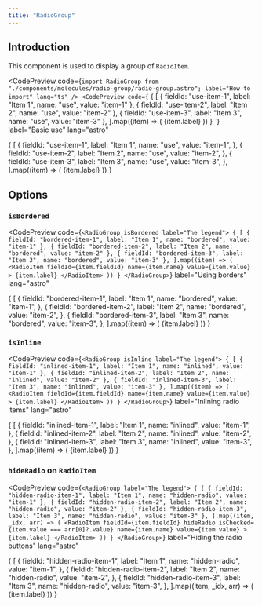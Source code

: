 ```yaml
---
title: "RadioGroup"
---
```



## Introduction

This component is used to display a group of `RadioItem`.

<CodePreview
  code={`import RadioGroup from "./components/molecules/radio-group/radio-group.astro";
  label="How to import"
  lang="ts"
/>
<CodePreview
  code={`<RadioGroup label="The legend">
    {
      [
        { fieldId: "use-item-1", label: "Item 1", name: "use", value: "item-1" },
        { fieldId: "use-item-2", label: "Item 2", name: "use", value: "item-2" },
        { fieldId: "use-item-3", label: "Item 3", name: "use", value: "item-3" },
      ].map((item) => (
      <RadioItem
        fieldId={item.fieldId}
        name={item.name}
        value={item.value}
      >
        {item.label}
      </RadioItem>
      ))
    }
</RadioGroup>`}
  label="Basic use"
  lang="astro"
>
  <RadioGroup label="The legend">
    {
      [
        {
          fieldId: "use-item-1",
          label: "Item 1",
          name: "use",
          value: "item-1",
        },
        {
          fieldId: "use-item-2",
          label: "Item 2",
          name: "use",
          value: "item-2",
        },
        {
          fieldId: "use-item-3",
          label: "Item 3",
          name: "use",
          value: "item-3",
        },
      ].map((item) => (
        <RadioItem
          fieldId={item.fieldId}
          name={item.name}
          value={item.value}
        >
          {item.label}
        </RadioItem>
      ))
    }
  </RadioGroup>
</CodePreview>

## Options

### `isBordered`

<CodePreview
  code={`<RadioGroup isBordered label="The legend">
    {
      [
        { fieldId: "bordered-item-1", label: "Item 1", name: "bordered", value: "item-1" },
        { fieldId: "bordered-item-2", label: "Item 2", name: "bordered", value: "item-2" },
        { fieldId: "bordered-item-3", label: "Item 3", name: "bordered", value: "item-3" },
      ].map((item) => (
      <RadioItem
        fieldId={item.fieldId}
        name={item.name}
        value={item.value}
      >
        {item.label}
      </RadioItem>
      ))
    }
</RadioGroup>`}
  label="Using borders"
  lang="astro"
>
  <RadioGroup isBordered label="The legend">
    {
      [
        {
          fieldId: "bordered-item-1",
          label: "Item 1",
          name: "bordered",
          value: "item-1",
        },
        {
          fieldId: "bordered-item-2",
          label: "Item 2",
          name: "bordered",
          value: "item-2",
        },
        {
          fieldId: "bordered-item-3",
          label: "Item 3",
          name: "bordered",
          value: "item-3",
        },
      ].map((item) => (
        <RadioItem
          fieldId={item.fieldId}
          name={item.name}
          value={item.value}
        >
          {item.label}
        </RadioItem>
      ))
    }
  </RadioGroup>
</CodePreview>

### `isInline`

<CodePreview
  code={`<RadioGroup isInline label="The legend">
    {
      [
        { fieldId: "inlined-item-1", label: "Item 1", name: "inlined", value: "item-1" },
        { fieldId: "inlined-item-2", label: "Item 2", name: "inlined", value: "item-2" },
        { fieldId: "inlined-item-3", label: "Item 3", name: "inlined", value: "item-3" },
      ].map((item) => (
      <RadioItem
        fieldId={item.fieldId}
        name={item.name}
        value={item.value}
      >
        {item.label}
      </RadioItem>
      ))
    }
</RadioGroup>`}
  label="Inlining radio items"
  lang="astro"
>
  <RadioGroup isInline label="The legend">
    {
      [
        {
          fieldId: "inlined-item-1",
          label: "Item 1",
          name: "inlined",
          value: "item-1",
        },
        {
          fieldId: "inlined-item-2",
          label: "Item 2",
          name: "inlined",
          value: "item-2",
        },
        {
          fieldId: "inlined-item-3",
          label: "Item 3",
          name: "inlined",
          value: "item-3",
        },
      ].map((item) => (
        <RadioItem
          fieldId={item.fieldId}
          name={item.name}
          value={item.value}
        >
          {item.label}
        </RadioItem>
      ))
    }
  </RadioGroup>
</CodePreview>

### `hideRadio` on `RadioItem`

<CodePreview
  code={`<RadioGroup label="The legend">
    {
      [
        { fieldId: "hidden-radio-item-1", label: "Item 1", name: "hidden-radio", value: "item-1" },
        { fieldId: "hidden-radio-item-2", label: "Item 2", name: "hidden-radio", value: "item-2" },
        { fieldId: "hidden-radio-item-3", label: "Item 3", name: "hidden-radio", value: "item-3" },
      ].map((item, _idx, arr) => (
      <RadioItem
        fieldId={item.fieldId}
        hideRadio
        isChecked={item.value === arr[0]?.value}
        name={item.name}
        value={item.value}
      >
        {item.label}
      </RadioItem>
      ))
    }
</RadioGroup>`}
  label="Hiding the radio buttons"
  lang="astro"
>
  <RadioGroup isInline label="The legend">
    {
      [
        {
          fieldId: "hidden-radio-item-1",
          label: "Item 1",
          name: "hidden-radio",
          value: "item-1",
        },
        {
          fieldId: "hidden-radio-item-2",
          label: "Item 2",
          name: "hidden-radio",
          value: "item-2",
        },
        {
          fieldId: "hidden-radio-item-3",
          label: "Item 3",
          name: "hidden-radio",
          value: "item-3",
        },
      ].map((item, _idx, arr) => (
        <RadioItem
          fieldId={item.fieldId}
          hideRadio
          isChecked={item.value === arr[0]?.value}
          name={item.name}
          value={item.value}
        >
          {item.label}
        </RadioItem>
      ))
    }
  </RadioGroup>
</CodePreview>
